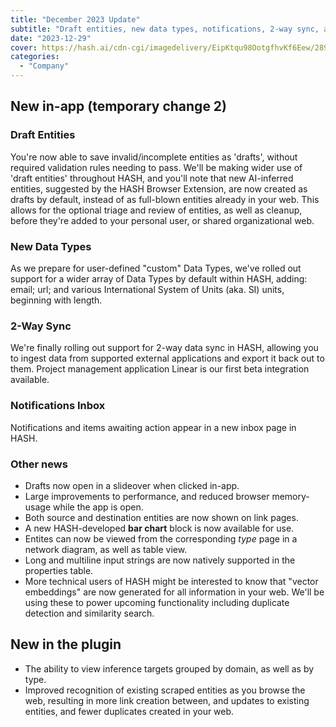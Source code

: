 ```yaml
---
title: "December 2023 Update"
subtitle: "Draft entities, new data types, notifications, 2-way sync, and plugin updates"
date: "2023-12-29"
cover: https://hash.ai/cdn-cgi/imagedelivery/EipKtqu98OotgfhvKf6Eew/289c440f-635c-47a9-572c-0f27da176d00/public
categories:
  - "Company"
---
```


## New in-app (temporary change 2)

### Draft Entities

You're now able to save invalid/incomplete entities as 'drafts', without required validation rules needing to pass. We'll be making wider use of 'draft entities' throughout HASH, and you'll note that new AI-inferred entities, suggested by the HASH Browser Extension, are now created as drafts by default, instead of as full-blown entities already in your web. This allows for the optional triage and review of entities, as well as cleanup, before they're added to your personal user, or shared organizational web.

### New Data Types

As we prepare for user-defined "custom" Data Types, we've rolled out support for a wider array of Data Types by default within HASH, adding: email; url; and various International System of Units (aka. SI) units, beginning with length.

### 2-Way Sync

We're finally rolling out support for 2-way data sync in HASH, allowing you to ingest data from supported external applications and export it back out to them. Project management application Linear is our first beta integration available.

### Notifications Inbox

Notifications and items awaiting action appear in a new inbox page in HASH.

### Other news

- Drafts now open in a slideover when clicked in-app.
- Large improvements to performance, and reduced browser memory-usage while the app is open.
- Both source and destination entities are now shown on link pages.
- A new HASH-developed **bar chart** block is now available for use.
- Entites can now be viewed from the corresponding _type_ page in a network diagram, as well as table view.
- Long and multiline input strings are now natively supported in the properties table.
- More technical users of HASH might be interested to know that "vector embeddings" are now generated for all information in your web. We'll be using these to power upcoming functionality including duplicate detection and similarity search.

## New in the plugin

- The ability to view inference targets grouped by domain, as well as by type.
- Improved recognition of existing scraped entities as you browse the web, resulting in more link creation between, and updates to existing entities, and fewer duplicates created in your web.
